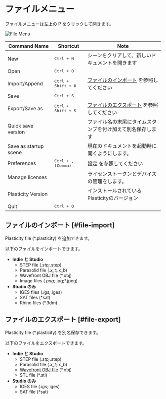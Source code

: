 # ファイルメニュー

ファイルメニューは左上の P をクリックして開きます。

![File Menu](/img/file-menu.png)

| Command Name              | Shortcut                  | Note                                                       |
| ------------------------- | ------------------------- | ---------------------------------------------------------- |
| New                       | <kbd>Ctrl + N</kbd>         | シーンをクリアして、新しいドキュメントを開きます           |
| Open                      | <kbd>Ctrl + O</kbd>         |                                                            |
| Import/Append             | <kbd>Ctrl + Shift + O</kbd>   | [ファイルのインポート](#file-import) を参照してください    |
| Save                      | <kbd>Ctrl + S</kbd>         |                                                            |
| Export/Save as            | <kbd>Ctrl + Shift + S</kbd>   | [ファイルのエクスポート](#file-export) を参照してください   |
| Quick save version        |                           | ファイル名の末尾にタイムスタンプを付け加えて別名保存します |
| Save as startup scene     |                           | 現在のドキュメントを起動時に開くようにします。             |
| Preferences               | <kbd>Ctrl + , (Comma)</kbd> | [設定](./preferences) を参照してください                   |
| Manage licenses           |                           | ライセンストークンとデバイスの管理をします。               |
| Plasticity Version |                           | インストールされているPlasticityのバージョン               |
| Quit                      | <kbd>Ctrl + Q</kbd>         |                                                            |


## ファイルのインポート [#file-import]

Plasticity file (*.plasticity) を追加できます。


以下のファイルをインポートできます。

- **Indie と Studio** 
    - STEP file (*.stp;*.step)
    - Parasolid file (*.x_t;*.x_b)
    - Wavefront OBJ file (*.obj)
    - Image files (*.png;*.jpg;*.jpeg)
- **Studio のみ**
    - IGES files (*.igs;*.iges) 
    - SAT files (*sat)
    - Rhino files (*.3dm) 

## ファイルのエクスポート [#file-export]

Plasticity file (*.plasticity) を別名保存できます。

以下のファイルをエクスポートできます。

- **Indie と Studio** 
    - STEP file (*.stp;*.step)
    - Parasolid file (*.x_t;*.x_b)
    - [Wavefront OBJ file](./export-obj) (*.obj)
    - STL file (*.stl)
- **Studio のみ**
    - IGES file (*.igs;*.iges)
    - SAT file (*sat)







